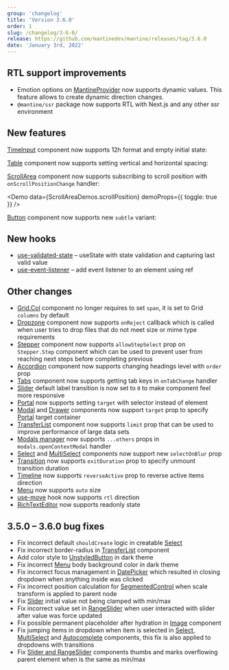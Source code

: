 ```yaml
---
group: 'changelog'
title: 'Version 3.6.0'
order: 1
slug: /changelog/3-6-0/
release: https://github.com/mantinedev/mantine/releases/tag/3.6.0
date: 'January 3rd, 2022'
---
```



## RTL support improvements

- Emotion options on [MantineProvider](https://mantine.dev/theming/rtl/) now supports dynamic values. This feature allows to create dynamic direction changes.
- `@mantine/ssr` package now supports RTL with Next.js and any other ssr environment

## New features

[TimeInput](https://mantine.dev/dates/time-input/) component now supports 12h format and empty initial state:

<Demo data={TimeInputDemos.usage} />

<Demo data={TimeInputDemos.format} />

[Table](https://mantine.dev/core/table/) component now supports setting vertical and horizontal spacing:

<Demo data={TableDemos.spacingConfigurator} />

[ScrollArea](https://mantine.dev/core/scroll-area/) component now supports subscribing to scroll position with `onScrollPositionChange` handler:

<Demo data={ScrollAreaDemos.scrollPosition} demoProps={{ toggle: true }} />

[Button](https://mantine.dev/core/button/) component now supports new `subtle` variant:

<Demo data={ButtonDemos.variants} />

## New hooks

- [use-validated-state](https://mantine.dev/hooks/use-validated-state/) – useState with state validation and capturing last valid value
- [use-event-listener](https://mantine.dev/hooks/use-event-listener/) – add event listener to an element using ref

## Other changes

- [Grid.Col](https://mantine.dev/core/grid/) component no longer requires to set `span`, it is set to Grid `columns` by default
- [Dropzone](https://mantine.dev/others/dropzone/) component now supports `onReject` callback which is called when user tries to drop files that do not meet size or mime type requirements
- [Stepper](https://mantine.dev/core/stepper/) component now supports `allowStepSelect` prop on `Stepper.Step` component which can be used to prevent user from reaching next steps before completing previous
- [Accordion](https://mantine.dev/core/accordion/) component now supports changing headings level with `order` prop
- [Tabs](https://mantine.dev/core/tabs/) component now supports getting tab keys in `onTabChange` handler
- [Slider](https://mantine.dev/core/slider/) default label transition is now set to `0` to make component feel more responsive
- [Portal](https://mantine.dev/core/portal/) now supports setting `target` with selector instead of element
- [Modal](https://mantine.dev/core/modal/) and [Drawer](https://mantine.dev/core/drawer/) components now support `target` prop to specify [Portal](https://mantine.dev/core/portal/) target container
- [TransferList](https://mantine.dev/core/transfer-list/) component now supports `limit` prop that can be used to improve performance of large data sets
- [Modals manager](https://mantine.dev/others/modals/) now supports `...others` props in `modals.openContextModal` handler
- [Select](https://mantine.dev/core/select/) and [MultiSelect](https://mantine.dev/core/multi-select/) components now support new `selectOnBlur` prop
- [Transition](https://mantine.dev/core/transition/) now supports `exitDuration` prop to specify unmount transition duration
- [Timeline](https://mantine.dev/core/timeline/) now supports `reverseActive` prop to reverse active items direction
- [Menu](https://mantine.dev/core/menu/) now supports `auto` size
- [use-move](https://mantine.dev/hooks/use-move/) hook now supports `rtl` direction
- [RichTextEditor](https://mantine.dev/others/rte/) now supports readonly state

## 3.5.0 – 3.6.0 bug fixes

- Fix incorrect default `shouldCreate` logic in creatable [Select](https://mantine.dev/core/select/)
- Fix incorrect border-radius in [TransferList](https://mantine.dev/core/transfer-list/) component
- Add color style to [UnstyledButton](https://mantine.dev/core/button/#unstyled-button) in dark theme
- Fix incorrect [Menu](https://mantine.dev/core/menu/) body background color in dark theme
- Fix incorrect focus management in [DatePicker](https://mantine.dev/dates/date-picker/) which resulted in closing dropdown when anything inside was clicked
- Fix incorrect position calculation for [SegmentedControl](https://mantine.dev/core/segmented-control/) when scale transform is applied to parent node
- Fix [Slider](https://mantine.dev/core/slider/) initial value not being clamped with min/max
- Fix incorrect value set in [RangeSlider](https://mantine.dev/core/slider/) when user interacted with slider after value was force updated
- Fix possible permanent placeholder after hydration in [Image](https://mantine.dev/core/image/) component
- Fix jumping items in dropdown when item is selected in [Select](https://mantine.dev/core/select/), [MultiSelect](https://mantine.dev/core/multi-select/) and [Autocomplete](https://mantine.dev/core/autocomplete/) components, this fix is also applied to dropdowns with transitions
- Fix [Slider and RangeSlider](https://mantine.dev/core/slider/) components thumbs and marks overflowing parent element when is the same as min/max
